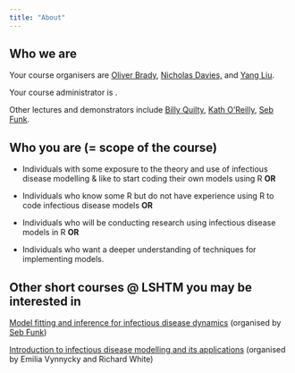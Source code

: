 ```yaml
---
title: "About"
---
```


## Who we are

Your course organisers are [Oliver Brady](https://www.lshtm.ac.uk/aboutus/people/brady.oliver), [Nicholas Davies,](https://www.lshtm.ac.uk/aboutus/people/davies.nicholas) and [Yang Liu](https://www.lshtm.ac.uk/aboutus/people/liu.yang).

Your course administrator is .

Other lectures and demonstrators include [Billy Quilty](https://www.lshtm.ac.uk/aboutus/people/quilty.billy), [Kath O'Reilly](https://www.lshtm.ac.uk/aboutus/people/oreilly.kathleen), [Seb Funk](https://www.lshtm.ac.uk/aboutus/people/funk.sebastian).

## Who you are (= scope of the course)

-   Individuals with some exposure to the theory and use of infectious disease modelling & like to start coding their own models using R **OR**

-   Individuals who know some R but do not have experience using R to code infectious disease models **OR**

-   Individuals who will be conducting research using infectious disease models in R **OR**

-   Individuals who want a deeper understanding of techniques for implementing models.

## Other short courses @ LSHTM you may be interested in

[Model fitting and inference for infectious disease dynamics](https://www.lshtm.ac.uk/study/courses/short-courses/infectious-diseases-dynamics) (organised by [Seb Funk](https://www.lshtm.ac.uk/aboutus/people/funk.sebastian))

[Introduction to infectious disease modelling and its applications](https://www.lshtm.ac.uk/study/courses/short-courses/infectious-disease-modelling) (organised by Emilia Vynnycky and Richard White)

